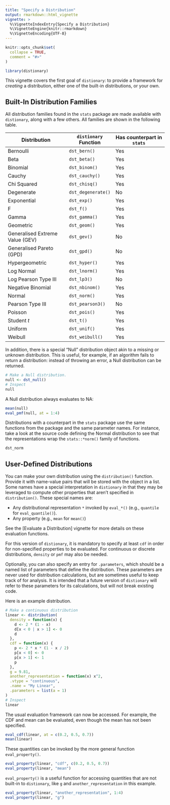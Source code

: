 ```yaml
---
title: "Specify a Distribution"
output: rmarkdown::html_vignette
vignette: >
  %\VignetteIndexEntry{Specify a Distribution}
  %\VignetteEngine{knitr::rmarkdown}
  %\VignetteEncoding{UTF-8}
---
```


```r
knitr::opts_chunk$set(
  collapse = TRUE,
  comment = "#>"
)
```

```r
library(distionary)
```

This vignette covers the first goal of `distionary`: to provide a framework for _creating_ a distribution, either one of the built-in distributions, or your own. 

## Built-In Distribution Families

All distribution families found in the `stats` package are made available with `distionary`, along with a few others. All families are shown in the following table.

| Distribution                     | `distionary` Function  |  Has counterpart in `stats` |
|----------------------------------|------------------------|-----------------------------|
| Bernoulli | `dst_bern()` | Yes |
| Beta | `dst_beta()` | Yes |
| Binomial | `dst_binom()` | Yes |
| Cauchy | `dst_cauchy()` | Yes |
| Chi Squared | `dst_chisq()` | Yes |
| Degenerate | `dst_degenerate()` | No |
| Exponential | `dst_exp()` | Yes |
| F | `dst_f()` | Yes |
| Gamma | `dst_gamma()` | Yes |
| Geometric | `dst_geom()` | Yes |
| Generalised Extreme Value (GEV) | `dst_gev()` | No |
| Generalised Pareto (GPD) | `dst_gpd()` | No |
| Hypergeometric | `dst_hyper()` | Yes |
| Log Normal | `dst_lnorm()` | Yes |
| Log Pearson Type III | `dst_lp3()` | No |
| Negative Binomial | `dst_nbinom()` | Yes |
| Normal | `dst_norm()` | Yes |
| Pearson Type III | `dst_pearson3()` | No |
| Poisson | `dst_pois()` | Yes |
| Student _t_ | `dst_t()` | Yes |
| Uniform | `dst_unif()` | Yes |
| Weibull | `dst_weibull()` | Yes |

In addition, there is a special "Null" distribution object akin to a missing or unknown distribution. This is useful, for example, if an algorithm fails to return a distribution: instead of throwing an error, a Null distribution can be returned.

```r
# Make a Null distribution.
null <- dst_null()
# Inspect
null
```

A Null distribution always evaluates to NA:

```r
mean(null)
eval_pmf(null, at = 1:4)
```

Distributions with a counterpart in the `stats` package use the same functions from the package and the same parameter names. For instance, take a look at the source code defining the Normal distribution to see that the representations wrap the `stats::*norm()` family of functions.

```r
dst_norm
```


## User-Defined Distributions

You can make your own distribution using the `distribution()` function. Provide it with name-value pairs that will be stored with the object in a list. Some names have a special interpretation in `distionary` in that they may be leveraged to compute other properties that aren't specified in `distribution()`. These special names are:

- Any distributional representation `*` invoked by `eval_*()` (e.g., `quantile` for `eval_quantile()`).
- Any property (e.g., `mean` for `mean()`)

See the [Evaluate a Distribution] vignette for more details on these evaluation functions.

For this version of `distionary`, it is mandatory to specify at least `cdf` in order for non-specified properties to be evaluated. For continuous or discrete distributions, `density` or `pmf` may also be needed.

Optionally, you can also specify an entry for `.parameters`, which should be a named list of parameters that define the distribution. These parameters are never used for distribution calculations, but are sometimes useful to keep track of for analysis. It is intended that a future version of `distionary` will refer to these parameters for its calculations, but will not break existing code. 

Here is an example distribution.

```r
# Make a continuous distribution
linear <- distribution(
  density = function(x) {
    d <- 2 * (1 - x)
    d[x < 0 | x > 1] <- 0
    d
  },
  cdf = function(x) {
    p <- 2 * x * (1 - x / 2)
    p[x < 0] <- 0
    p[x > 1] <- 1
    p
  },
  g = 9.81,
  another_representation = function(x) x^2,
  .vtype = "continuous",
  .name = "My Linear",
  .parameters = list(a = 1)
)
# Inspect
linear
```

The usual evaluation framework can now be accessed. For example, the CDF and mean can be evaluated, even though the mean has not been specified.

```r
eval_cdf(linear, at = c(0.2, 0.5, 0.7))
mean(linear)
```

These quantities can be invoked by the more general function `eval_property()`.

```r
eval_property(linear, "cdf", c(0.2, 0.5, 0.7))
eval_property(linear, "mean")
```

`eval_property()` is a useful function for accessing quantities that are not built-in to `distionary`, like `g` and `another_representation` in this example.

```r
eval_property(linear, "another_representation", 1:4)
eval_property(linear, "g")
```
